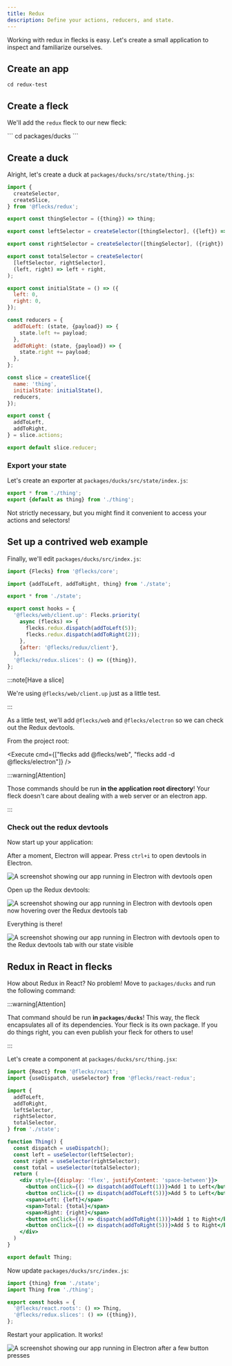 ```yaml
---
title: Redux
description: Define your actions, reducers, and state.
---
```



Working with redux in flecks is easy. Let's create a small application to inspect and
familiarize ourselves.

## Create an app

<Create type="app" pkg="redux-test" />

```
cd redux-test
```

## Create a fleck

<Create headless type="fleck" pkg="ducks" />

We'll add the `redux` fleck to our new fleck:

<Execute headless cmd="flecks add @flecks/redux">
  ```
  cd packages/ducks
  ```
</Execute>

## Create a duck

Alright, let's create a duck at `packages/ducks/src/state/thing.js`:

```js title="packages/ducks/src/state/thing.js"
import {
  createSelector,
  createSlice,
} from '@flecks/redux';

export const thingSelector = ({thing}) => thing;

export const leftSelector = createSelector([thingSelector], ({left}) => left);

export const rightSelector = createSelector([thingSelector], ({right}) => right);

export const totalSelector = createSelector(
  [leftSelector, rightSelector],
  (left, right) => left + right,
);

export const initialState = () => ({
  left: 0,
  right: 0,
});

const reducers = {
  addToLeft: (state, {payload}) => {
    state.left += payload;
  },
  addToRight: (state, {payload}) => {
    state.right += payload;
  },
};

const slice = createSlice({
  name: 'thing',
  initialState: initialState(),
  reducers,
});

export const {
  addToLeft,
  addToRight,
} = slice.actions;

export default slice.reducer;
```

### Export your state

Let's create an exporter at `packages/ducks/src/state/index.js`:

```js title="packages/ducks/src/state/index.js"
export * from './thing';
export {default as thing} from './thing';
```

Not strictly necessary, but you might find it convenient to access your actions and selectors!

## Set up a contrived web example

Finally, we'll edit `packages/ducks/src/index.js`:

```js title="packages/ducks/src/index.js"
import {Flecks} from '@flecks/core';

import {addToLeft, addToRight, thing} from './state';

export * from './state';

export const hooks = {
  '@flecks/web/client.up': Flecks.priority(
    async (flecks) => {
      flecks.redux.dispatch(addToLeft(5));
      flecks.redux.dispatch(addToRight(2));
    },
    {after: '@flecks/redux/client'},
  ),
  '@flecks/redux.slices': () => ({thing}),
};
```

:::note[Have a slice]

We're using `@flecks/web/client.up` just as a little test.

:::

As a little test, we'll add `@flecks/web` and `@flecks/electron` so we can check out the Redux
devtools.

From the project root:

<Execute
  cmd={["flecks add @flecks/web", "flecks add -d @flecks/electron"]}
/>

:::warning[Attention]

Those commands should be run **in the application root directory**! Your fleck doesn't care about
dealing with a web server or an electron app.

:::

### Check out the redux devtools

Now start up your application:

<Run headless cmd="start" />

After a moment, Electron will appear. Press `ctrl+i` to open devtools in Electron.

![A screenshot showing our app running in Electron with devtools open](./redux-test-1.png)

Open up the Redux devtools:

![A screenshot showing our app running in Electron with devtools open now hovering over the Redux devtools tab](./redux-test-2.png)

Everything is there!

![A screenshot showing our app running in Electron with devtools open to the Redux devtools tab with our state visible](./redux-test-3.png)

## Redux in React in flecks

How about Redux in React? No problem! Move to `packages/ducks` and run the following command:

<Execute headless cmd="flecks add @flecks/react-redux" />

:::warning[Attention]

That command should be run **in `packages/ducks`**! This way, the fleck encapsulates all of its
dependencies. Your fleck is its own package. If you do things right, you can even publish your
fleck for others to use!

:::

Let's create a component at `packages/ducks/src/thing.jsx`:

```jsx title="packages/ducks/src/thing.jsx"
import {React} from '@flecks/react';
import {useDispatch, useSelector} from '@flecks/react-redux';

import {
  addToLeft,
  addToRight,
  leftSelector,
  rightSelector,
  totalSelector,
} from './state';

function Thing() {
  const dispatch = useDispatch();
  const left = useSelector(leftSelector);
  const right = useSelector(rightSelector);
  const total = useSelector(totalSelector);
  return (
    <div style={{display: 'flex', justifyContent: 'space-between'}}>
      <button onClick={() => dispatch(addToLeft(1))}>Add 1 to Left</button>
      <button onClick={() => dispatch(addToLeft(5))}>Add 5 to Left</button>
      <span>Left: {left}</span>
      <span>Total: {total}</span>
      <span>Right: {right}</span>
      <button onClick={() => dispatch(addToRight(1))}>Add 1 to Right</button>
      <button onClick={() => dispatch(addToRight(5))}>Add 5 to Right</button>
    </div>
  )
}

export default Thing;
```

Now update `packages/ducks/src/index.js`:

```js title="packages/ducks/src/index.js"
import {thing} from './state';
import Thing from './thing';

export const hooks = {
  '@flecks/react.roots': () => Thing,
  '@flecks/redux.slices': () => ({thing}),
};
```

Restart your application. It works!

![A screenshot showing our app running in Electron after a few button presses](./redux-test-4.png)
